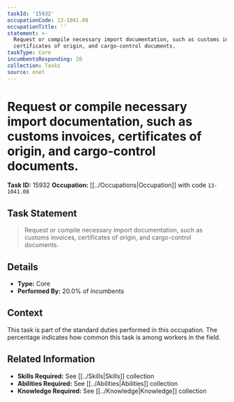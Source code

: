 ```yaml
---
taskId: '15932'
occupationCode: 13-1041.08
occupationTitle: ''
statement: >-
  Request or compile necessary import documentation, such as customs invoices,
  certificates of origin, and cargo-control documents.
taskType: Core
incumbentsResponding: 20
collection: Tasks
source: onet
---
```

# Request or compile necessary import documentation, such as customs invoices, certificates of origin, and cargo-control documents.

**Task ID:** 15932
**Occupation:** [[../Occupations|Occupation]] with code `13-1041.08`

## Task Statement

> Request or compile necessary import documentation, such as customs invoices, certificates of origin, and cargo-control documents.

## Details

- **Type:** Core
- **Performed By:** 20.0% of incumbents

## Context

This task is part of the standard duties performed in this occupation. The percentage indicates how common this task is among workers in the field.

## Related Information

- **Skills Required:** See [[../Skills|Skills]] collection
- **Abilities Required:** See [[../Abilities|Abilities]] collection
- **Knowledge Required:** See [[../Knowledge|Knowledge]] collection
